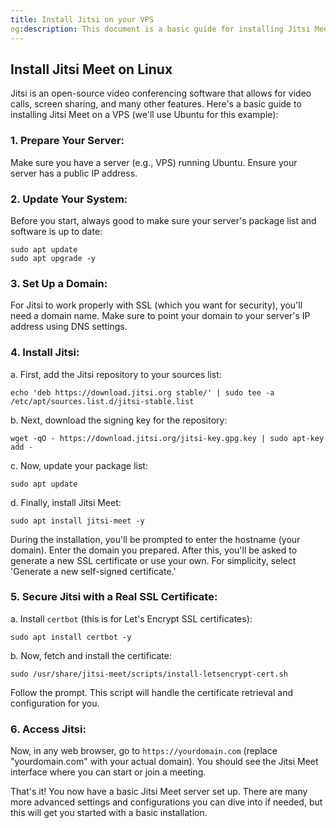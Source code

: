 ```yaml
---
title: Install Jitsi on your VPS
og:description: This document is a basic guide for installing Jitsi Meet, which is an open-source video conferencing software, on a VPS running Ubuntu.
---
```


## Install Jitsi Meet on Linux

Jitsi is an open-source video conferencing software that allows for video calls, screen sharing, and many other features. Here's a basic guide to installing Jitsi Meet on a VPS (we'll use Ubuntu for this example):

### **1. Prepare Your Server:**

Make sure you have a server (e.g., VPS) running Ubuntu. Ensure your server has a public IP address.

### **2. Update Your System:**

Before you start, always good to make sure your server's package list and software is up to date:

```shell
sudo apt update
sudo apt upgrade -y
```

### **3. Set Up a Domain:**

For Jitsi to work properly with SSL (which you want for security), you'll need a domain name. Make sure to point your domain to your server's IP address using DNS settings.

### **4. Install Jitsi:**

a. First, add the Jitsi repository to your sources list:

```shell
echo 'deb https://download.jitsi.org stable/' | sudo tee -a /etc/apt/sources.list.d/jitsi-stable.list
```

b. Next, download the signing key for the repository:

```shell
wget -qO - https://download.jitsi.org/jitsi-key.gpg.key | sudo apt-key add -
```

c. Now, update your package list:

```shell
sudo apt update
```

d. Finally, install Jitsi Meet:

```shell
sudo apt install jitsi-meet -y
```

During the installation, you'll be prompted to enter the hostname (your domain). Enter the domain you prepared. After this, you'll be asked to generate a new SSL certificate or use your own. For simplicity, select 'Generate a new self-signed certificate.'

### **5. Secure Jitsi with a Real SSL Certificate:**

a. Install `certbot` (this is for Let's Encrypt SSL certificates):

```shell
sudo apt install certbot -y
```

b. Now, fetch and install the certificate:

```shell
sudo /usr/share/jitsi-meet/scripts/install-letsencrypt-cert.sh
```

Follow the prompt. This script will handle the certificate retrieval and configuration for you.

### **6. Access Jitsi:**

Now, in any web browser, go to `https://yourdomain.com` (replace "yourdomain.com" with your actual domain). You should see the Jitsi Meet interface where you can start or join a meeting.

That's it! You now have a basic Jitsi Meet server set up. There are many more advanced settings and configurations you can dive into if needed, but this will get you started with a basic installation.
